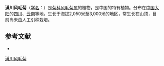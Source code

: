 {{Speciesbox
| name = 滇川风毛菊
| status = 
| status_system = 
| image =
| genus = Saussurea
| species = iodoleuca
| authority = Hand.-Mazz.
}}

'''滇川风毛菊'''（[[学名|学名]]：{{lang|la|''Saussurea iodoleuca''}}）是[[菊科|菊科]][[风毛菊属|风毛菊属]]的植物，是中国的特有植物。分布在[[中国大陆|中国大陆]]的[[四川|四川]]、[[云南|云南]]等地，生长于海拔2,050米至3,000米的地区，常生长在山顶，目前尚未由人工引种栽培。

== 参考文献 ==
<div class="references-small">
* {{cite web| url =http://www.bioinfo.cn/db05/KmzwSpecies.php?action=view&id=4542| title =滇川风毛菊| work =《中国高等植物数据库全库》| publisher =中国科学院微生物研究所| author =昆明植物研究所| accessdate =2009-02-24| deadurl =yes| archiveurl =https://web.archive.org/web/20160305031905/http://www.bioinfo.cn/db05/KmzwSpecies.php?action=view&id=4542| archivedate =2016-03-05}}
</div>
{{Taxonbar|from=Q15226857}}

[[Category:风毛菊属|滇川风毛菊]]


{{植物小作品}}